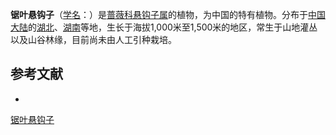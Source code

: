 {{Speciesbox
| name = 锯叶悬钩子
| status = 
| status_system = 
| image =
| genus = Rubus
| species = serratifolius
| authority = Yu et Lu
}}

'''锯叶悬钩子'''（[[学名|学名]]：{{lang|la|''Rubus serratifolius''}}）是[[蔷薇科|蔷薇科]][[悬钩子属|悬钩子属]]的植物，为中国的特有植物。分布于[[中国大陆|中国大陆]]的[[湖北|湖北]]、[[湖南|湖南]]等地，生长于海拔1,000米至1,500米的地区，常生于山地灌丛以及山谷林缘，目前尚未由人工引种栽培。

== 参考文献 ==
<div class="references-small">
* {{cite web| url =http://www.bioinfo.cn/db05/KmzwSpecies.php?action=view&id=19496| title =锯叶悬钩子| work =《中国高等植物数据库全库》| publisher =中国科学院微生物研究所| author =昆明植物研究所| accessdate =2009-02-25| deadurl =yes| archiveurl =https://web.archive.org/web/20160305064817/http://www.bioinfo.cn/db05/KmzwSpecies.php?action=view&id=19496| archivedate =2016-03-05}}
</div>
{{Taxonbar|from=Q15230648}}

[[Category:悬钩子属|锯叶悬钩子]]


{{植物小作品}}